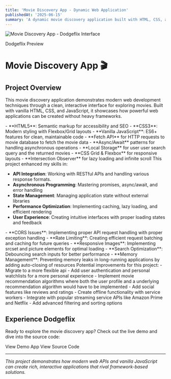 ```yaml
---
title: 'Movie Discovery App - Dynamic Web Application'
publishedAt: '2025-06-15'
summary: 'A dynamic movie discovery application built with HTML, CSS, and JavaScript. Features API integration, search functionality, and modern UI design.'
---
```



<div className="mb-8">
  <div className="rounded-2xl overflow-hidden shadow-lg">
    <Image
      src="/resources/images/dodgeflix-image.jpg"
      alt="Movie Discovery App - Dodgeflix Interface"
      width={800}
      height={600}
      priority
      className="w-full h-80 sm:h-96 md:h-[500px] lg:h-[600px] object-cover"
      sizes="(max-width: 640px) 100vw, (max-width: 768px) 90vw, (max-width: 1024px) 80vw, 800px"
    />
  </div>
  <p className="text-center text-sm text-neutral-500 dark:text-neutral-400 mt-3 italic">
    Dodgeflix Preview
  </p>
</div>

# Movie Discovery App 🎬

## Project Overview

This movie discovery application demonstrates modern web development techniques through a clean, interactive interface for exploring movies. Built with vanilla HTML, CSS, and JavaScript, it showcases how powerful web applications can be created without heavy frameworks.

<CollapsibleSection title="Core Technologies" defaultOpen={true}>
- **HTML5**: Semantic markup for accessibility and SEO
- **CSS3**: Modern styling with Flexbox/Grid layouts
- **Vanilla JavaScript**: ES6+ features for clean, maintainable code
</CollapsibleSection>

<CollapsibleSection title="Key Features Implemented">
- **Fetch API** for HTTP requests to movie database to fetch the movie data
- **Async/Await** patterns for handling asynchronous operations
- **Local Storage** for user user search query and the returned movies
- **CSS Grid & Flexbox** for responsive layouts
- **Intersection Observer** for lazy loading and infinite scroll
</CollapsibleSection>

<CollapsibleSection title="What I Learned">
This project enhanced my skills in:

- **API Integration**: Working with RESTful APIs and handling various response formats. 
- **Asynchronous Programming**: Mastering promises, async/await, and error handling
- **State Management**: Managing application state without external libraries
- **Performance Optimization**: Implementing caching, lazy loading, and efficient rendering
- **User Experience**: Creating intuitive interfaces with proper loading states and feedback
</CollapsibleSection>

<CollapsibleSection title="Technical Challenges Solved">
- **CORS Issues**: Implementing proper API request handling with proper exception handling
- **Rate Limiting**: Creating efficient request batching and caching for future queries
- **Responsive Images**: Implementing srcset and picture elements for optimal loading
- **Search Optimization**: Debouncing search inputs for better performance
- **Memory Management**: Preventing memory leaks in long-running applications by adding auto-closing of resources
</CollapsibleSection>

<CollapsibleSection title="Future Enhancements">
Potential improvements for this project:
- Migrate to a more flexible api
- Add user authentication and personal watchlists for a more personal experience
- Implement movie recommendation algorithms where both the user profile and a underlying recommendation algorithm would have to be implemented
- Add social features like reviews and ratings
- Create offline functionality with service workers
- Integrate with popular streaming service APIs like Amazon Prime and Netflix
- Add advanced filtering and sorting options
</CollapsibleSection>

## Experience Dodgeflix

Ready to explore the movie discovery app? Check out the live demo and dive into the source code:

<div className="flex flex-col sm:flex-row gap-4 mt-6">
  <ActionButton href="/projects/movie_app/index.html" icon="play" isExternal={false}>
    View Demo App
  </ActionButton>
  
  <ActionButton href="https://github.com/alpaltug/Dodgeflix" icon="code">
    View Source Code
  </ActionButton>
</div>

---

*This project demonstrates how modern web APIs and vanilla JavaScript can create rich, interactive applications that rival framework-based solutions.* 